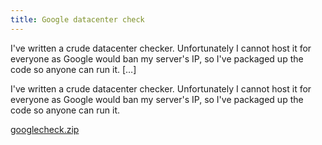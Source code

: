 ```yaml
---
title: Google datacenter check
---
```

I've written a crude datacenter checker. Unfortunately I cannot host it for everyone as Google would ban my server's IP, so I've packaged up the code so anyone can run it. [&hellip;]


<!--truncate-->
I've written a crude datacenter checker. Unfortunately I cannot host it for everyone as Google would ban my server's IP, so I've packaged up the code so anyone can run it.  

[googlecheck.zip](/downloads/googlecheck.zip)

